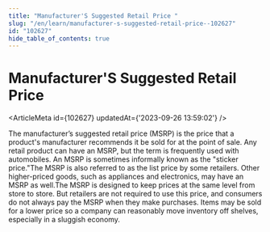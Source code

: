 ```yaml
---
title: "Manufacturer'S Suggested Retail Price "
slug: "/en/learn/manufacturer-s-suggested-retail-price--102627"
id: "102627"
hide_table_of_contents: true
---
```



# Manufacturer'S Suggested Retail Price 

<ArticleMeta id={102627} updatedAt={'2023-09-26 13:59:02'} />
<div className='border-solid border-b border-t-0 my-4 border-[var(--ifm-color-gray-300)]' />

The manufacturer’s suggested retail price (MSRP) is the price that a product's manufacturer recommends it be sold for at the point of sale. Any retail product can have an MSRP, but the term is frequently used with automobiles. An MSRP is sometimes informally known as the "sticker price."The MSRP is also referred to as the list price by some retailers. Other higher-priced goods, such as appliances and electronics, may have an MSRP as well.The MSRP is designed to keep prices at the same level from store to store. But retailers are not required to use this price, and consumers do not always pay the MSRP when they make purchases. Items may be sold for a lower price so a company can reasonably move inventory off shelves, especially in a sluggish economy.
